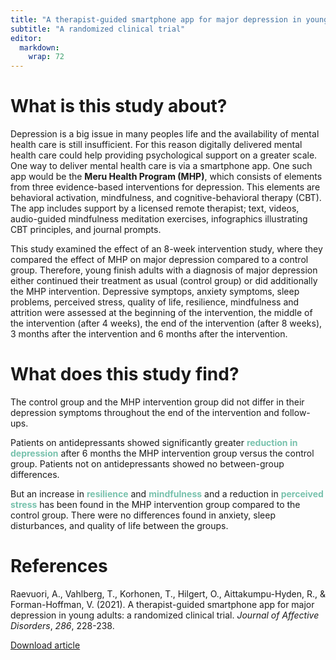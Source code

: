```yaml
---
title: "A therapist-guided smartphone app for major depression in young adults:"
subtitle: "A randomized clinical trial"
editor: 
  markdown: 
    wrap: 72
---
```


# What is this study about?

Depression is a big issue in many peoples life and the availability of
mental health care is still insufficient. For this reason digitally
delivered mental health care could help providing psychological support
on a greater scale. One way to deliver mental health care is via a
smartphone app. One such app would be the **Meru Health Program (MHP)**,
which consists of elements from three evidence-based interventions for
depression. This elements are behavioral activation, mindfulness, and
cognitive-behavioral therapy (CBT). The app includes support by a
licensed remote therapist; text, videos, audio-guided mindfulness
meditation exercises, infographics illustrating CBT principles, and
journal prompts.

This study examined the effect of an 8-week intervention study, where
they compared the effect of MHP on major depression compared to a
control group. Therefore, young finish adults with a diagnosis of major
depression either continued their treatment as usual (control group) or
did additionally the MHP intervention. Depressive symptops, anxiety
symptoms, sleep problems, perceived stress, quality of life, resilience,
mindfulness and attrition were assessed at the beginning of the
intervention, the middle of the intervention (after 4 weeks), the end of
the intervention (after 8 weeks), 3 months after the intervention and 6
months after the intervention.

# What does this study find?

The control group and the MHP intervention group did not differ in their
depression symptoms throughout the end of the intervention and
follow-ups.

Patients on antidepressants showed significantly greater [reduction in
depression]{title="d=-0.73, p=0.01"
style="font-weight: bold; color: #78c2ad;"} after 6 months the MHP
intervention group versus the control group. Patients not on
antidepressants showed no between-group differences.

But an increase in [**resilience**]{title="d=0.32,p=0.03"
style="font-weight: bold; color: #78c2ad;"} and
[mindfulness]{title="d=0.57, p=0.002"
style="font-weight: bold; color: #78c2ad;"} and a reduction in
[perceived stress]{title="d=-0.52, p=0.008"
style="font-weight: bold; color: #78c2ad;"} has been found in the MHP
intervention group compared to the control group. There were no
differences found in anxiety, sleep disturbances, and quality of life
between the groups.

# References

Raevuori, A., Vahlberg, T., Korhonen, T., Hilgert, O., Aittakumpu-Hyden,
R., & Forman-Hoffman, V. (2021). A therapist-guided smartphone app for
major depression in young adults: a randomized clinical trial. *Journal
of Affective Disorders*, *286*, 228-238.

[Download
article](https://www.sciencedirect.com/science/article/pii/S0165032721001178)
